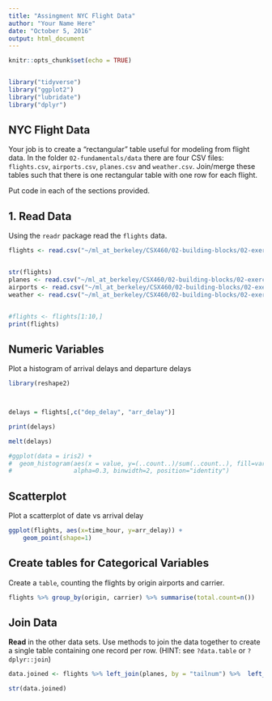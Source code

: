 ```yaml
---
title: "Assingment NYC Flight Data"
author: "Your Name Here"
date: "October 5, 2016"
output: html_document
---
```


```r
knitr::opts_chunk$set(echo = TRUE)


library("tidyverse")
library("ggplot2")
library("lubridate")
library("dplyr")
```

## NYC Flight Data

Your job is to create a "rectangular" table useful for modeling from flight data. 
In the folder `02-fundamentals/data` there are four CSV files: `flights.csv`, 
`airports.csv`, `planes.csv` and `weather.csv`.  Join/merge these tables such 
that there is one rectangular table with one row for each flight. 


Put code in each of the sections provided.

## 1. Read Data

Using the `readr` package read the `flights` data.

```r

flights <- read.csv("~/ml_at_berkeley/CSX460/02-building-blocks/02-exercise-nycflights/data/flights.csv")


str(flights)
planes <- read.csv("~/ml_at_berkeley/CSX460/02-building-blocks/02-exercise-nycflights/data/planes.csv")
airports <- read.csv("~/ml_at_berkeley/CSX460/02-building-blocks/02-exercise-nycflights/data/airports.csv")
weather <- read.csv("~/ml_at_berkeley/CSX460/02-building-blocks/02-exercise-nycflights/data/weather.csv")


#flights <- flights[1:10,]
print(flights)
```

## Numeric Variables  

Plot a histogram of arrival delays and departure delays 

```r

library(reshape2)



delays = flights[,c("dep_delay", "arr_delay")]

print(delays)

melt(delays)

#ggplot(data = iris2) +
#  geom_histogram(aes(x = value, y=(..count..)/sum(..count..), fill=variable), 
#                 alpha=0.3, binwidth=2, position="identity")


```

## Scatterplot

Plot a scatterplot of date vs arrival delay 

```r

ggplot(flights, aes(x=time_hour, y=arr_delay)) +
    geom_point(shape=1)  

```



## Create tables for Categorical Variables

Create a `table`, counting the flights by origin airports and carrier.

```r

flights %>% group_by(origin, carrier) %>% summarise(total.count=n())


```


## Join Data

**Read** in the other data sets. Use methods to join the data together to create a single table containing one record per row.  (HINT: see `?data.table` or `?dplyr::join`)

```r

data.joined <- flights %>% left_join(planes, by = "tailnum") %>%  left_join(airports, c("dest"="faa")) %>%  left_join(airports, c("origin"="faa")) %>% left_join(weather, by = c('time_hour'='time_hour', 'origin'='origin'))

str(data.joined)


```



